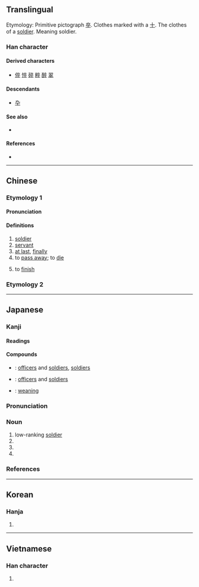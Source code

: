 {{character info/new}}
{{also|卆}}
==Translingual==
{{stroke order|type=animate}}
Etymology: Primitive pictograph [[卒]]. Clothes marked with a [[十]]. The clothes of a [[soldier]]. Meaning soldier.{{Han etyl}}

===Han character===
{{Han char|rn=24|rad=十|as=06|sn=8|four=00408|canj=YOOJ|ids=⿱𠅃十}}

====Derived characters====
* [[倅]] [[悴]] [[碎]] [[粹]] [[醉]] [[翠]]

====Descendants====
* [[卆]]

====See also====
* {{l|mul|雜}} <!-- graphically similar -->

====References====
* {{Han ref|kx=0156.280|dkj=02740|dj=0356.190|hdz=10063.020|uh=5352|ud=21330|bh=A8F2|bd=43250}}

----

==Chinese==

===Etymology 1===
{{zh-forms}}

====Pronunciation====
{{zh-pron
|m=zú
|c=zeot1
|mn=chut
|mc=y
|oc=y
|ma=
|cat=n,adv,v
}}

====Definitions====
{{zh-hanzi}}

# [[soldier]]
# [[servant]]
# [[at last]], [[finally]]
# to [[pass away]]; to [[die]]
#: {{zh-x|卒 於 1992 年|'''die''' in 1992}}
# to [[finish]]

===Etymology 2===
{{zh-see|猝|v}}

----

==Japanese==

===Kanji===
{{ja-kanji|grade=4|rs=十06}}

====Readings====
{{ja-readings|goon=[[そち]] (sochi)|kanon=[[そつ]] (sotsu)|kun=[[にわか]] (niwaka), [[おわる]] (owaru), [[ついに]] (tsuini)}}

====Compounds====
{{der-top|Compounds}}
* {{ja-r|士卒|しそつ}}: [[officers]] and [[soldiers]], [[soldiers]]
* {{ja-r|将卒|しょうそつ}}: [[officers]] and [[soldiers]]
* {{ja-r|卒乳|そつにゅう}}: [[weaning]]
{{der-bottom}}

{{ja-kanjitab|そつ|yomi=o}}

===Pronunciation===
{{ja-pron|yomi=kanon|そつ|acc=1|acc_ref=DJR}}

===Noun===
{{ja-noun|そつ}}

# low-ranking [[soldier]]
# {{abbreviation of|卒業|lang=ja}}
# {{abbreviation of|卒族|lang=ja}}
# {{abbreviation of|卒去|lang=ja}}

===References===
<references/>

----

==Korean==

===Hanja===
{{ko-hanja|hangeul=졸|rv=jol|mr=chol}}

# {{defn|lang=ko|sort=十06}}

----

==Vietnamese==

===Han character===
{{vi-hantu|[[tốt]], [[chốt]]|rs=十06}}

# {{defn|lang=vi|sort=十06}}